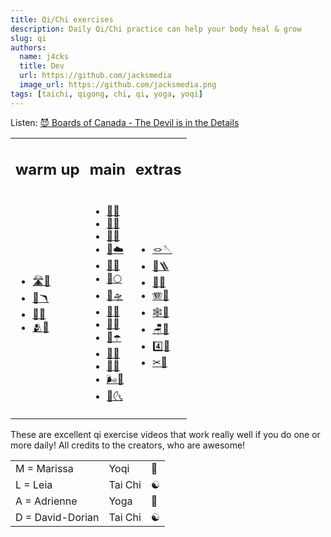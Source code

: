 ```yaml
---
title: Qi/Chi exercises
description: Daily Qi/Chi practice can help your body heal & grow
slug: qi
authors:
  name: j4cks
  title: Dev
  url: https://github.com/jacksmedia
  image_url: https://github.com/jacksmedia.png
tags: [taichi, qigong, chi, qi, yoga, yoqi]
---
```


<!-- Custom component -->

Listen:
[😈 Boards of Canada - The Devil is in the Details](https://www.youtube.com/watch?v=N2jNdHnOsG8)

<Timecalc />

<table>
  <tr>
    <td><h2 class="">warm up</h2></td>
    <td><h2 class="">main</h2></td>
    <td><h2 class="">extras</h2></td>
  </tr>
  <tr>
    <td><ul>
      <a href="https://youtu.be/X3-gKPNyrTA?si=5uiflXNft6zCyvx6&t=25" title="A 🧘 Yoga For Neck, Shoulders, Upper Back 10m37s"><li>🛣🎒</li></a>
      <a href="https://youtu.be/50txkOrJn9o?t=87" title="L ☯️ Tai Chi 5 Minutes a Day - Warm Up 10m44s"><li>🦩🪃</li></a>
      <a href="https://youtu.be/SedzswEwpPw?t=51" title="A 🧘 Yoga for Neck and Shoulder Relief 17m37s"><li>🧣🎒</li></a>
      <a href="https://youtu.be/jOfshreyu4w?t=41" title="A 🧘 Quick Stress Fix 6m18s"><li>🫂🏅</li></a>
    </ul></td>
    <td><ul>
      <a href="https://youtu.be/3GtFp6sz5zM?t=68" title="M 🪷 Qigong to Purge and Tonify 20m15s"><li>💨🍯</li></a>
      <a href="https://youtu.be/cEOS2zoyQw4?t=89" title="L ☯️ Tai Chi 5 Minutes a Day Module 01 11m"><li>🦆🌊</li></a>
      <a href="https://youtu.be/HMbT-CPVl2k?t=49" title="M 🪷 MOOD LIFTER 15m40s"><li>🍵🐵</li></a>
      <a href="https://youtu.be/enk0bOv-gF8?t=16" title="L ☯️ Tai Chi 5 min a day module 02 6m20s"><li>🦇☁️</li></a>
      <a href="https://youtu.be/IyINAjEoTIs?t=85" title="M 🪷 Qigong for Beginners 30m3s"><li>🚪🦅</li></a>
      <a href="https://www.youtube.com/watch?v=OPcZlXYcdMA?t=31" title="L ☯️ Tai Chi 5 Minutes a Day Module 03 9m8s"><li>🐎🌕</li></a>
      <a href="https://youtu.be/8wddPSIEpvE?t=61" title="M 🪷 Qigong for Vitality: Opening the Door of Life 13m12s"><li>🐠🛸</li></a>
      <a href="https://youtu.be/RoIqYtiTLFI?t=18" title="L ☯️ UPDATED: Module 04 beginners Tai Chi 10m38s"><li>🐍🍂</li></a>
      <a href="https://youtu.be/nmmNWj9YtAw?si=in8QXRMolV19MovZ&t=52" title="M 🪷 DAILY QIGONG ROUTINE 17m8s"><li>🐯🌋</li></a>
      <a href="https://youtu.be/62a20CiIAlY?t=44" title="L ☯️ Tai Chi Five Minutes a Day Module 05 7m2s "><li>🐉☂️</li></a>
      <a href="https://youtu.be/EZT8RC0wRbA?si=o8q9s3p7nwUaKhQw&t=112" title="M 🪷 Qigong to Circulate Your Energy 15m30s"><li>🐻🔥</li></a>
      <a href="https://youtu.be/tbwbL1pg0HY?t=30" title="D ☯️ Seated Tai Chi for Home Practice 18m48s"><li>🐒🦜</li></a>
      <a href="https://youtu.be/Ba0fweKUwIc?t=37" title="A 🧘 Yoga to Calm Your Nerves 24m36s"><li>🌬🦮</li></a>
      <a href="https://youtu.be/_V29hE0_oBE" title="D ☯️ Seated Tai Chi For Seniors with David-Dorian Ross 11m15s"><li>🦉🌜</li></a>
    </ul></td>
    <td><ul>
      <a href="https://youtu.be/Yzm3fA2HhkQ?t=45" title="A 🧘 Yoga For Flexibility 16m26s"><li>🪢🪡</li></a>
      <a href="https://www.youtube.com/watch?v=V1HbXt5ZRlg&t=39s" title="A 🧘 Head Stand Yoga Pose 17m59s"><li>🗼🪜</li></a>
      <a href="https://youtu.be/ED3_i_xVd_s?t=54" title="L ☯️ Qigong exercises to manage Stress and Anxiety 10m14s"><li>🎱🌈</li></a>
      <a href="https://youtu.be/FgfT2fOv31E?t=40" title="A 🧘 Yoga For Abs 8m2s"><li>🪗🫧</li></a>
      <a href="https://youtu.be/LZ2oHU-mMJI?t=443" title="L ☯️ Qigong 5 Minutes a Day - Spinning the Silk Wheel 12m29s"><li>🕸🎡</li></a>
      <a href="https://youtu.be/Nnd5Slo02us?t=25" title="A 🧘 Yoga For Focus & Productivity 9m51s"><li>🪑🏹</li></a>
      <a href="https://youtu.be/eBdfCX5XnX4" title="A 🧘 6-Minute Yoga For Hips 6m15s"><li>4️⃣🦎</li></a>
      <a href="https://youtu.be/8T39OBNaNzU?t=26" title="A 🧘 2-Minute Core Conditioning 12m6s"><li>✂🧱</li></a>
    </ul></td>
  </tr>
</table>


These are excellent qi exercise videos that work really well if you do one or more daily!
All credits to the creators, who are awesome!


<table>
  <tr className='GreenBG'>
    <td>M = Marissa</td>
    <td>Yoqi</td>
    <td>🪷</td>
  </tr>

  <tr className='GoldBG'>
    <td>L = Leia</td>
    <td>Tai Chi</td>
    <td>☯️</td>
  </tr>

  <tr className='BlueBG'>
    <td>A = Adrienne</td>
    <td>Yoga</td>
    <td>🧘</td>
  </tr>

  <tr className='RedBG'>
    <td>D = David-Dorian</td>
    <td>Tai Chi</td>
    <td>☯️</td>
  </tr>
</table>